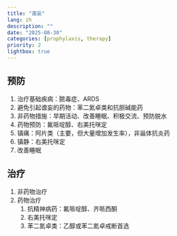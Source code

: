 ```yaml
---
title: "谵妄"
lang: zh
description: ""
date: "2025-08-30"
categories: [prophylaxis, therapy]
priority: 2
lightbox: true
---
```


## 预防

1.  治疗基础疾病：脓毒症、ARDS
2.  避免引起谵妄的药物：苯二氮卓类和抗胆碱能药
3.  非药物措施：早期活动、改善睡眠、积极交流、预防脱水
4.  药物预防：氟哌啶醇、右美托咪定
5.  镇痛：阿片类（主要，但大量增加发生率），非甾体抗炎药
6.  镇静：右美托咪定
7.  改善睡眠

## 治疗

1.  非药物治疗
2.  药物治疗
    1.  抗精神病药：氟哌啶醇、齐哌西酮
    2.  右美托咪定
    3.  苯二氮卓类：乙醇或苯二氮卓戒断首选
